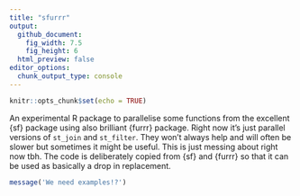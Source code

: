 ```yaml
---
title: "sfurrr"
output: 
  github_document:
    fig_width: 7.5
    fig_height: 6
  html_preview: false
editor_options: 
  chunk_output_type: console
---
```


```r
knitr::opts_chunk$set(echo = TRUE)
```

An experimental R package to parallelise some functions from the excellent {sf}
package using also brilliant {furrr} package. Right now it's just parallel 
versions of `st_join` and `st_filter`. They won't always help and will often be 
slower but sometimes it might be useful. This is just messing about right now 
tbh. The code is deliberately copied from {sf} and {furrr} so that it can be used
as basically a drop in replacement.

```r
message('We need examples!?')
```

